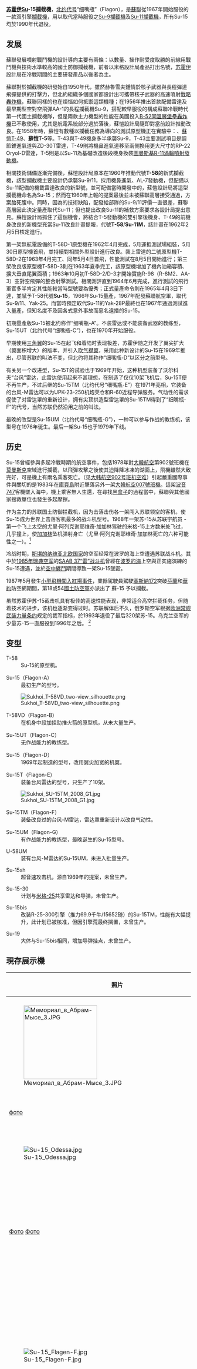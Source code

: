 {{軍用飛機
|名稱= Су-15<br />蘇-15<br /><small>[[北約代號|北約代號]]: 细嘴瓶 （Flagon）</small>
|圖片= [[Image:Su-15_Flagon.jpg|300px]]
|照片說明= 攝於[[冷戰|冷戰]]末期，[[蘇聯空軍|蘇聯空軍]]蘇-15。
|圖片2=<!--预留三视图-->
|照片說明2=
|類型= [[拦截机|拦截机]]、[[制空權|空中優勢]]戰鬥機
|用戶= {{USSR}}<br />{{RUS}}<br />{{flagicon|USSR}} [[蘇聯國土防空軍|蘇聯國土防空軍]]<br />{{UKR}}<br />{{flagicon|Ukraine}} [[烏克蘭空軍|烏克蘭空軍]]
|設計= [[苏霍伊航空集团|蘇霍伊設計局]]
|生產= [[新西伯利亞飛機製造廠|新西伯利亞飛機製造廠]]（NAPO）
|首飛= 1962年5月30日
|服役= 1967年
|退役= 1996年（乌克兰）
|狀況= 已退役
|產量= 1290架
|單位價格 = 
|衍生自= [[Su-9攔截機|Su-9攔截機]]<br />[[Su-11攔截機|Su-11攔截機]]
|variants with their own articles=

|長度= 19.56米（64 [[foot_(length)|英尺]]2 [[inch|英寸]]）
|翼展= 9.34米（30英尺7英寸）
|高度= 4.84米（15英尺10英寸）
|翼面積= 36.6米<sup>2</sup>（平方米）/ 394英尺<sup>2</sup>（平方英尺）
|空重= 10,874千克（23,973 [[pound_(mass)|磅]]）
|正常起飛重量= 17,200千克（37,920磅）
|最大起飛重量= 
|發動機= 2具[[聯盟航空發動機科學技術聯合體|圖曼司基設計局]]（Tumansky）[[R-11发动机|R-13F2-300]] [[涡轮喷气发动机|涡轮喷气发动机]]
|推力= 單台最大軍用推力 40.21[[千牛|千牛]]（9,040 [[pound-force|磅牛]]）<br />單台最大後然推力 70.00[[千牛|千牛]]（15,730磅牛）
|燃油量=

|最大速度= 高空，帶武装: 2,230公里每小时（2.10馬赫）
|巡航速度= 1.69馬赫
|爬升率= 228米每秒（45,000英尺每分）
|實用升限= 18100米（59,383英尺）
|最大升限= 
|最大航程= *'''战斗：'''590公里（367英里）<br />
*'''转场：'''1,780公里（1,106英里）
|翼負荷= 102.4磅每平方英尺（555千克每平方米）
|推重比= 最大起飛推重比： <br />正常起飛推重比：
|作戰半徑= 1500公里
|最大過載=
|滑跑距離= 
|機槍=
|機炮= 可选兩門[[GSh-23機炮|UPK-23-250 23毫米]]机炮莢艙（机身挂点）
|火箭= [[S-5航空火箭彈|S-5航空火箭彈]]<br />[[S-8航空火箭彈|S-8航空火箭彈]]<br />[[S-13航空火箭彈|S-13航空火箭彈]]<br />[[S-24航空火箭彈|S-24航空火箭彈]] 等等
|飛彈= 2枚[[K-8导弹（AA-3_Anab）|R-98M]]/AA-3“阿纳布”空對空導彈（机翼外挂点）<br />2枚或4枚[[R-60飛彈|R-60/AA-8“蚜虫”空對空導彈]]（内挂点）<br />等等
|炸彈= [[航空炸彈|航空炸彈]]
|雷達=
|其他=
}}

'''[[苏霍伊|苏霍伊]]Su-15攔截機'''，[[北约代号|北约代号]]“细嘴瓶”（Flagon），是[[蘇聯|蘇聯]]從1967年開始服役的一款双引擎[[攔截機|攔截機]]，用以取代當時服役之[[Su-9攔截機|Su-9攔截機]]及[[Su-11攔截機|Su-11攔截機]]，所有Su-15均於1990年代退役。

==发展==
蘇聯發展噴射戰鬥機的設計導向主要有兩條：以數量、操作耐受度取勝的前線用戰鬥機與技術水準較高的國土防御攔截機，前者以米格設計局產品打出名號，[[苏霍伊|苏霍伊]]設計局在冷戰期間的主要研發產品以後者為主。

蘇聯對於攔截機的研發始自1950年代，雖然赫魯雪夫鍾情於核子武器與長程彈道飛彈提供的打擊力，但北約組織多個國家都設計出可攜帶核子武器的高速噴射[[戰略轟炸機|戰略轟炸機]]，蘇聯同樣的也在煩惱如何抵禦這類機種；在1956年推出首款配備雷達及最早期型空對空飛彈AA-1的長程攔截機Su-9，搭配較早服役的{{link-en|Yak-25攔截機|Yakovlev Yak-25}}構成蘇聯冷戰時代第一代國土攔截機隊，但是兩款主力機型的性能在美國投入[[B-52同溫層堡壘轟炸機|B-52同溫層堡壘轟炸機]]已不敷使用，尤其是航電系統部分過於落後，蘇愷設計局隨即對當前設計推動改良。在1958年時，蘇愷有數種以攔截任務為導向的測試原型機正在實驗中：'''{{link-de|蘇愷T-43|Suchoi T-43}}'''、[[蘇愷T-49|蘇愷T-49]]、'''蘇愷T-5'''等。T-43與T-49機身多半承襲Su-9，T-43主要測試項目是調節錐進氣道與ZD-30T雷達，T-49則將機鼻進氣道移至兩側換用更大尺寸的RP-22 Oryol-D雷達，T-5則是以Su-11為基礎改造後段機身換裝[[R-11發動機|圖曼斯基R-11渦輪噴射發動機]]。

相關技術儲備逐漸完備後，蘇愷設計局原本在1960年推動代號'''T-58'''的新式攔截機，該型攔截機主要設計仍承襲Su-9/11，採用機鼻進氣、AL-7發動機，但配備以Su-11配備的機載雷達改良的新型號，並可配備當時開發中的{{link-en|R-40空對空飛彈|R-40 (missile)}}，蘇愷設計局將這型攔截機命名為Su-15；然而在1960年上報的提案最後並未被蘇聯高層接受通過，方案胎死腹中。同時，因為{{link-en|留里卡AL-7發動機|Lyulka AL-7}}的技術缺陷，配發給部隊的Su-9/11評價一直很差，蘇聯高層因此決定量產{{link-en|Yak-28攔截機|Yakovlev Yak-28}}取代Su-11；但也提出改良Su-11的補救方案要求各設計局提出意見。蘇愷設計局抓住了這個機會，將結合T-5發動機的雙引擎後機身、T-49的前機身改良的新機型充當Su-11改良計畫提報，代號'''T-58'''/'''Su-11M'''，該計畫在1962年2月5日核定進行。

第一架無航電設備的T-58D-1原型機在1962年4月完成，5月運抵測試場組裝，5月30日原型機首飛，並持續對相關外型設計進行改良。裝上雷達的二號原型機T-58D-2在1963年4月完工、同年5月4日首飛，性能測試在8月5日開始進行；第三架改良版原型機T-58D-3則在1963年夏季完工，該原型機增加了機內油箱容積、擴大垂直尾翼面積；1963年10月初T-58D-2/D-3才開始實施R-98（R-8M2、AA-3）空對空飛彈的整合射擊測試。相關測評直到1964年6月完成，進行測試的飛行軍官多半肯定其性能較當時型號要為優秀；正式量產命令則在1965年4月3日下達，並賦予T-58代號'''Su-15'''，1966年Su-15量產，1967年配發蘇聯航空軍，取代Su-9/11、Yak-25。而當時預定取代Su-11的Yak-28P最終也在1967年通過測試進入量產，但知名度不及因各式意外事故而惡名遠播的Su-15。

初期量產版Su-15被北约称作“细嘴瓶-A”。不装雷达或不能装备武器的教练型，Su-15UT（北约代号“细嘴瓶-C”），也在1970年开始服役。

早期使用[[三角翼|三角翼]]的Su-15在起飞和着陆时表现极差，苏霍伊随之开发了翼尖扩大（翼面积增大）的版本，并引入[[吹气襟翼|吹气襟翼]]，采用此种新设计的Su-15在1969年推出，尽管苏联的叫法不变，但北约将其称作“细嘴瓶-D”以区分之前型号。

有关另一个改进型，Su-15T的试验也于1969年开始，这种机型装备了沃尔科夫“台风”雷达，此雷达使用起来不甚理想，在制造了仅仅10架飞机后，Su-15T便不再生产，不过后继的Su-15TM（北约代号“细嘴瓶-E”）在1971年亮相，它装备的台风-M雷达可以为UPK-23-250机炮荚仓和R-60近程导弹服务。气动性的需求促使了对雷达罩的重新设计，拥有尖顶拱造型雷达罩的Su-15TM得到了“细嘴瓶-F”的代号，当然苏联仍然沿用之前的叫法。

最晚的改型是Su-15UM（北约代号“细嘴瓶-G”），一种可以参与作战的教练机，该型号在1976年诞生。最后一架Su-15也于1979年下线。

==历史==
Su-15曾經參與多起冷戰時期的航空事件，包括1978年對[[大韓航空|大韓航空]]第902號班機在[[莫曼斯克|莫曼斯克]]空域進行攔截，以飛彈攻擊之後使其迫降降冰凍的湖面上，飛機雖然大致完好，可是機上有兩名乘客死亡。（见[[大韩航空902号班机空难|大韩航空902号班机空难]]）引起嚴重國際事件與關切的是1983年在[[庫頁島|庫頁島]]附近擊落另外一架[[大韓航空007號班機|大韓航空007號班機]]。這架[[波音747|波音747]]客機墜入海中，機上乘客無人生還，在尋找[[黑盒子|黑盒子]]的過程當中，蘇聯與其他國家搜救單位也發生多起摩擦。

作为主力的苏联国土防御拦截机，因为击落击伤各一架闯入苏联领空的客机，使Su-15成为世界上击落客机最多的战斗机型号。1968年一架苏-15从苏联宇航员 - 第一个飞上太空的尤里·阿列克谢耶维奇·加加林驾驶的米格-15上方数米处飞过，几乎撞上，使[[加加林|加加林]]坠机弹射身亡（尤里·阿列克谢耶维奇·加加林死亡的六种可能性之一）。<ref>{{Cite web |url=http://www.redorbit.com/news/space/1112876626/yuri-gagarin-death-revealed-45-years-later-061813/ |title=Cause Of Yuri Gagarin Death Finally Revealed By Fellow Cosmonaut |access-date=2014-01-27 |archive-url=https://web.archive.org/web/20140202183953/http://www.redorbit.com/news/space/1112876626/yuri-gagarin-death-revealed-45-years-later-061813/ |archive-date=2014-02-02 |dead-url=no }}</ref>

冷战时期，[[斯堪的纳维亚|斯堪的纳维亚]][[北欧国家|北欧国家]]的空军经常在波罗的海上空遭遇苏联战斗机。其中於[[1985年|1985年]][[瑞典空军|瑞典空军]]的[[SAAB_37戰鬥機|SAAB 37“雷”战斗机]]曾經在[[波罗的海|波罗的海]]上空與正实施演練的Su-15遭遇，並於[[纏鬥|空中纏鬥]]期間導致一架Su-15墜毀。

1987年5月發生[[紅場事件|小型飛機闖入紅場事件]]，業餘駕駛員駕駛[[塞斯納172|塞斯納172]]突破[[芬蘭|芬蘭]]和[[華約|華約]]防空網期間，第18或54[[蘇聯國土防空軍|國土防空軍]]亦派出了 蘇-15 予以攔截。

虽然苏霍伊苏-15截击机具有极佳的高速性能表现，非常适合高空拦截任务，但随着技术的进步，该机也逐渐变得过时。苏联解体后不久，俄罗斯空军根据[[欧洲常规武装力量条约|欧洲常规武装力量条约]]规定的裁军指标，於1993年退役了最后320架苏-15。乌克兰空军的少量苏-15一直服役到1996年之后。
<ref>{{Cite web |url=http://www.afwing.com/aircraft/su15-flagon-accidents_6.html/ |title=客机屠夫苏-15 |accessdate=2017-04-15 |archive-date=2017-07-19 |archive-url=https://web.archive.org/web/20170719124010/http://www.afwing.com/aircraft/su15-flagon-accidents_6.html |dead-url=no }}</ref>

==变型==
;T-58
:Su-15的原型机。

;Su-15（Flagon-A）
:最初生产的型号。
[[File:Sukhoi_T-58VD_two-view_silhouette.png|thumb]]
;T-58VD（Flagon-B）
:在机身中段加挂助推火箭的原型机，从未大量生产。

;Su-15UT（Flagon-C）
:无作战能力的教练型。

;Su-15（Flagon-D）
:1969年起制造的型号，改用翼尖加宽的机翼。

;Su-15T（Flagon-E）
:装备台风雷达的型号，只生产了10架。
[[File:Sukhoi_SU-15TM_2008_G1.jpg|thumb]]
;Su-15TM（Flagon-F）
:装备改良过的台风-M雷达，雷达罩重新设计以改良气动性。

;Su-15UM（Flagon-G）
:有作战能力的教练型，最晚诞生的Su-15型号。

;U-58UM
:装有台风-M雷达的Su-15UM，未进入批量生产。

;Su-15sh
:超音速攻击机，源自1969年的提案，未曾生产。

;Su-15-30
:计划与[[米格-25|米格-25]]共享雷达和导弹，未曾生产。

;Su-15bis
:改装R-25-300引擎（推力69.9千牛/15652磅）的Su-15TM，性能有大幅提升，此计划已被核准，但因引擎荒最终搁置，未曾生产。

;Su-19
:大体与Su-15bis相同，增加导弹挂点，未曾生产。
== 現存展示機 ==

{| class="wikitable collapsible collapsed" style="text-align:center; width:100%"
|-
! 照片 !! 型號 !! 編號 !! 地點
|-
!
!
!
!
|-
| [[File:Мемориал_в_Абрам-Мысе_3.JPG|200px]] || Су-15ТМ || 01 || Мемориал I корпуса ПВО Заполярья, [[Абрам-Мыс|Абрам-Мыс]], [[摩爾曼斯克|摩爾曼斯克]], Мурманская область
|-
| [http://russianplanes.net/id82103 фото]{{Wayback|url=http://russianplanes.net/id82103 |date=20170310163806 }} || Су-15ТМ || 02 || [[北莫爾斯克|北莫爾斯克]], Мурманская область
|-
| [[File:Su-15_Odessa.jpg|right]] || Su-15 || 01 || [[Одесский_военно-исторический_музей|Одесский военно-исторический музей]], [[敖得薩|敖得薩]], Украина
|-
| || Су-15ТМ || 04 || [[Новосибирское_авиационное_производственное_объединение_имени_В._П._Чкалова|НАПО им. Чкалова]], Новосибирск
|-
| [http://www.flickr.com/photos/55312338@N04/8151340456/in/photostream Фото]{{Wayback|url=http://www.flickr.com/photos/55312338@N04/8151340456/in/photostream |date=20190218003351 }} [http://www.flickr.com/photos/55312338@N04/8151340566/in/photostream Фото]{{Wayback|url=http://www.flickr.com/photos/55312338@N04/8151340566/in/photostream |date=20190218003351 }} || Су-15 || 05 || Возле могилы Героя СССР Петра Наумовича Зубко, [[利斯涅_(塔魯季涅區)|利斯涅 (塔魯季涅區)]], Украина
|-
| || Су-15ТМ || 11 || [[Центральный_музей_Великой_Отечественной_войны|Центральный музей Великой Отечественной войны]], Москва
|-
| || Су-15ТМ || 15 || 514 Авиационный ремонтный завод, [[Ржев|Ржев]]
|-
| [[File:Su-15_Flagen-F.jpg|right]] || Су-15ТМ || 16 || [[Государственный_музей_авиации_(Киев)|Государственный музей авиации]], Киев, Украина
|-
| || Su-15 || 30 || г. Невьянск, Свердловская область
|-
| || Су-15ТМ || 31 || п. Золотая Долина, Приморский край
|-
| || Су-15ТМ || 37 || [[Ходынское_поле|Ходынское поле]], Москва
|-
| || Су-15ТМ || 39 || [[Центральный_музей_Вооружённых_Сил|Центральный музей Вооружённых Сил]], Москва
|-
| || Su-15 || 40 || Памятник возле Дома Офицеров, [[Южно-Сахалинск|Южно-Сахалинск]]
|-
| [[File:Sukhoi_SU-15TM_2008_G1.jpg|right]] || Су-15ТМ || 41 || [[Военно-исторический_музей_воздушных_сил_Вооружённых_Сил_Украины|Военно-исторический музей воздушных сил Вооружённых Сил Украины]]
|-
| || Su-15 || 42 || [[Ходынское_поле|Ходынское поле]], Москва ||
|-
| || Су-15УМ || 46 || Музей ПВО, [[Ржев|Ржев]]
|-
| [[File:Su-15UM_(hull_number_50)_at_Khodynka_Field,_Moscow_(2010).JPG|right]] || Су-15УМ || 50 || [[Ходынское_поле|Ходынское поле]], Москва
|-
| || Су-15УМ || 55 || [[Двор_средней_школы_№_15|Двор средней школы № 15]], пос. Заря Балашихинского р-на Московской обл.
порезан на металлолом
|-
| [[File:Меморіальний_комплекс.Військові_літаки._072..JPG|right]] || Су-15УМ || 56 || [[Полтавский_музей_дальней_и_стратегической_авиации|Полтавский музей дальней и стратегической авиации]], Украина
|-
| [[File:SU-15.jpg|right]] || Су-15ТМ || 76 || [[Авиационно-технический_музей_(Луганск)|Авиационно-технический музей]], Луганск, Украина
|-
| || Су-15ТМ || 77 || [[Новоалександровск|Новоалександровск]], [[Ставропольский_край|Ставропольский край]], Россия
|-
| <!-- 檔案不存在 [[File:KUA_dvor.jpg|right]] -->|| Су-15 || 85 || Кривой Рог (клуб «Юный Авиатор»), Украина
|-
| || Су-15ТМ || 85 || [[Ходынское_поле|Ходынское поле]], Москва
|-
| || Su-15 || 87 || [[Шишкино_(Ставропольский_край)|п. Шишкино]], [[Ставропольский_край|Ставропольский край]], Россия
|-
| [https://web.archive.org/web/20161012000259/http://www.panoramio.com/photo/6099234 Фото] || Су-15ТМ || 265 (старый б/н 29) || п. Сокол (неподалёку от [[Кемь_(город)|г. Кемь]]), Карелия
|-
| || Т-58Л || 11 || [[Центральный_музей_Военно-воздушных_сил_РФ|Центральный музей Военно-воздушных сил РФ]], Монино
|-
| || Су-15ТМ || ? || п. Хурба, Хабаровский край, в/ч 77944
|-
| || Su-15 || 01 || [[Дорохово_(Бежецкий_район)|Дорохово]], Тверская область
|-
| [https://web.archive.org/web/20140714200334/http://mw2.google.com/mw-panoramio/photos/medium/52359531.jpg Фото] || Су-15УМ || ? || [[多布羅皮利亞|多布羅皮利亞]], Украина
|-
| || Su-15 || 07 || пос. [[Хвойный_(Красное_Село)|Хвойный]] (Санкт-Петербург)<ref>{{Cite web |url=http://russianplanes.net/id33387 |title=✈ russianplanes.net ✈ наша авиация<!-- Заголовок добавлен ботом --> |access-date=2017-05-18 |archive-url=https://web.archive.org/web/20170511102639/http://russianplanes.net/id33387 |archive-date=2017-05-11 |dead-url=no }}</ref>
|}

==服役国家==
;{{USSR}}/{{RUS}}
[[苏联国土防空军|苏联国土防空军]] - 由[[俄羅斯空軍|俄羅斯空軍]]和[[烏克蘭空軍|烏克蘭空軍]]接收

;{{乌克兰}}
[[乌克兰空军|乌克兰空军]] - 接收自[[苏联国土防空军|苏联国土防空军]]，共70+架於1996年除役。

==性能  (Su-15TM)==
{{Aircraft specification
|
|plane or copter?=plane
|jet or prop?=jet

|crew=1
|length main=19.56米
|length alt=64 [[foot_(length)|英尺]]2 [[inch|英寸]]
|span main=9.34米
|span alt=30英尺7英寸
|height main=4.84米
|height alt=15英尺10英寸
|area main=36.6平方米
|area alt=394平方英尺
|empty weight main=10,874千克
|empty weight alt=23,973 [[pound_(mass)|磅]]
|loaded weight main=17,200千克
|loaded weight alt=37,920磅
|engine (jet)=[[Tumansky_R-13|Tumansky R-13]]F2-300
|type of jet=[[涡轮喷气发动机|涡轮喷气发动机]]
|number of jets=2
|thrust main=40.21牵牛
|thrust alt=9,040 [[pound-force|磅牛]]
|afterburning thrust main=70.0千牛
|afterburning thrust alt=15,730磅牛
|max speed main=[[Mach_number|2.1马赫]], 2,230公里每小时
|max speed alt=1,386[[英里每小时|英里每小时]]
|max speed more= 高空，有武装（2具AA-7无外挂油箱）
|climb rate main=228米每秒
|climb rate alt=45,000英尺每分
|loading main=102.4磅每平方英尺
|loading alt=555千克每平方米
|ceiling main=18,100米
|ceiling alt=59,383英尺
|range main=<br/>
*'''战斗：'''590公里（367英里）
*'''转场：'''1,780公里（1,106英里）
|armament=
* 2×[[K-8导弹（AA-3_Anab）|R-98M]]/AA-3“阿纳布”（机翼外挂点）
* 2 ×或4×[[R-60导弹（AA-8_Aphid）|R-60]]/AA-8“蚜虫”（内挂点）
*可选2×[[GSh-23機炮|UPK-23-250 23毫米]]机炮荚仓（机身挂点）
}}

== 相關條目 ==
{{commons|Sukhoi Su-15}}
*[[歼-8|歼-8]]
*[[米格-25战斗机|米格-25战斗机]]
*[[大韩航空007号班机空难|大韩航空007号班机空难]]
*[[大韩航空902号班机空难|大韩航空902号班机空难]]
*[[冷戰期間蘇聯攻擊民用機事件列表|冷戰期間蘇聯攻擊民用機事件列表]]

===注释===
<references/>

{{Sukhoi aircraft}}

[[Category:苏霍伊飞机|Category:苏霍伊飞机]]
[[Category:蘇聯戰鬥機|Category:蘇聯戰鬥機]]
[[Category:俄羅斯戰鬥機|Category:俄羅斯戰鬥機]]
[[Category:單發噴射機|Category:單發噴射機]]